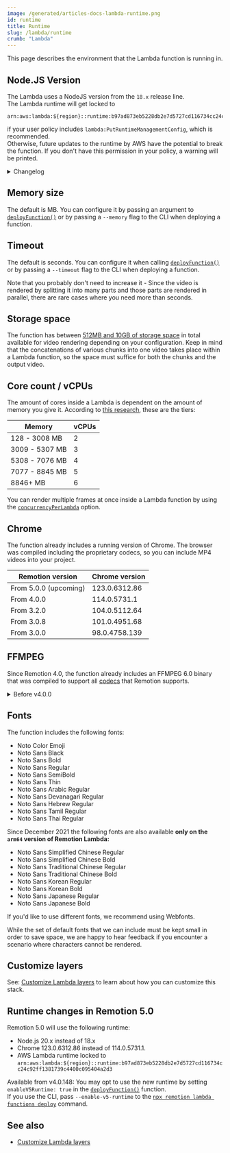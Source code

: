 ```yaml
---
image: /generated/articles-docs-lambda-runtime.png
id: runtime
title: Runtime
slug: /lambda/runtime
crumb: "Lambda"
---
```



This page describes the environment that the Lambda function is running in.

## Node.JS Version

The Lambda uses a NodeJS version from the `18.x` release line.  
The Lambda runtime will get locked to

```
arn:aws:lambda:${region}::runtime:b97ad873eb5228db2e7d5727cd116734cc24c92ff1381739c4400c095404a2d3
```

if your user policy includes `lambda:PutRuntimeManagementConfig`, which is recommended.  
Otherwise, future updates to the runtime by AWS have the potential to break the function. If you don't have this permission in your policy, a warning will be printed.

<details>
  <summary>Changelog</summary>
  Before Remotion v4.0.0, the Node.JS version was <code>14.x</code>.
</details>

## Memory size

The default is <DefaultMemorySize/> MB. You can configure it by passing an argument to [`deployFunction()`](/docs/lambda/deployfunction) or by passing a `--memory` flag to the CLI when deploying a function.

## Timeout

The default is <DefaultTimeout /> seconds. You can configure it when calling [`deployFunction()`](/docs/lambda/deployfunction) or by passing a `--timeout` flag to the CLI when deploying a function.

Note that you probably don't need to increase it - Since the video is rendered by splitting it into many parts and those parts are rendered in parallel, there are rare cases where you need more than <DefaultTimeout /> seconds.

## Storage space

The function has between [512MB and 10GB of storage space](/docs/lambda/disk-size) in total available for video rendering depending on your configuration. Keep in mind that the concatenations of various chunks into one video takes place within a Lambda function, so the space must suffice for both the chunks and the output video.

## Core count / vCPUs

The amount of cores inside a Lambda is dependent on the amount of memory you give it. According to [this research](https://web.archive.org/web/20230331040434/https://www.sentiatechblog.com/aws-re-invent-2020-day-3-optimizing-lambda-cost-with-multi-threading), these are the tiers:

| Memory         | vCPUs |
| -------------- | ----- |
| 128 - 3008 MB  | 2     |
| 3009 - 5307 MB | 3     |
| 5308 - 7076 MB | 4     |
| 7077 - 8845 MB | 5     |
| 8846+ MB       | 6     |

You can render multiple frames at once inside a Lambda function by using the [`concurrencyPerLambda`](/docs/lambda/rendermediaonlambda#concurrencyperlambda) option.

## Chrome

The function already includes a running version of Chrome.
The browser was compiled including the proprietary codecs, so you can include MP4 videos into your project.

| Remotion version      | Chrome version |
| --------------------- | -------------- |
| From 5.0.0 (upcoming) | 123.0.6312.86  |
| From 4.0.0            | 114.0.5731.1   |
| From 3.2.0            | 104.0.5112.64  |
| From 3.0.8            | 101.0.4951.68  |
| From 3.0.0            | 98.0.4758.139  |

## FFMPEG

Since Remotion 4.0, the function already includes an FFMPEG 6.0 binary that was compiled to support all [codecs](/docs/encoding) that Remotion supports.

<details>
<summary>
Before v4.0.0
</summary>
Version built from source: <code>N-104627-g40cf317d09</code> (corresponds to v4.4)  
Configuration:

<pre>
  --prefix=/home/ec2-user/ffmpeg_build --pkg-config-flags=--static
  --extra-cflags=-I/home/ec2-user/ffmpeg_build/include
  --extra-ldflags=-L/home/ec2-user/ffmpeg_build/lib --extra-libs=-lpthread
  --extra-libs=-lm --bindir=/home/ec2-user/bin --enable-gpl --enable-libfdk-aac
  --enable-libfreetype --enable-libmp3lame --enable-libopus --enable-libvpx
  --enable-libx264 --enable-libx265 --enable-nonfree
</pre>

</details>

## Fonts

The function includes the following fonts:

- Noto Color Emoji
- Noto Sans Black
- Noto Sans Bold
- Noto Sans Regular
- Noto Sans SemiBold
- Noto Sans Thin
- Noto Sans Arabic Regular
- Noto Sans Devanagari Regular
- Noto Sans Hebrew Regular
- Noto Sans Tamil Regular
- Noto Sans Thai Regular

Since December 2021 the following fonts are also available **only on the `arm64` version of Remotion Lambda:**

- Noto Sans Simplified Chinese Regular
- Noto Sans Simplified Chinese Bold
- Noto Sans Traditional Chinese Regular
- Noto Sans Traditional Chinese Bold
- Noto Sans Korean Regular
- Noto Sans Korean Bold
- Noto Sans Japanese Regular
- Noto Sans Japanese Bold

If you'd like to use different fonts, we recommend using Webfonts.

While the set of default fonts that we can include must be kept small in order to save space, we are happy to hear feedback if you encounter a scenario where characters cannot be rendered.

## Customize layers

See: [Customize Lambda layers](/docs/lambda/custom-layers) to learn about how you can customize this stack.

## Runtime changes in Remotion 5.0

Remotion 5.0 will use the following runtime:

- Node.js 20.x instead of 18.x
- Chrome 123.0.6312.86 instead of 114.0.5731.1.
- AWS Lambda runtime locked to `arn:aws:lambda:${region}::runtime:b97ad873eb5228db2e7d5727cd116734cc24c92ff1381739c4400c095404a2d3`

Available from v4.0.148: You may opt to use the new runtime by setting `enableV5Runtime: true` in the [`deployFunction()`](/docs/lambda/deployfunction) function.  
If you use the CLI, pass `--enable-v5-runtime` to the [`npx remotion lambda functions deploy`](/docs/lambda/cli/functions#deploy) command.

## See also

- [Customize Lambda layers](/docs/lambda/custom-layers)
